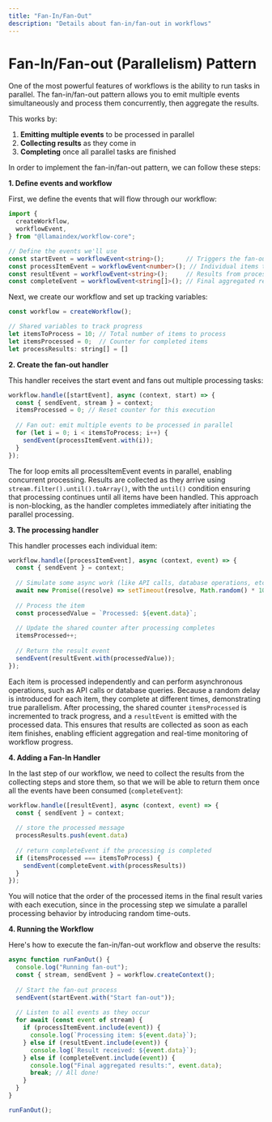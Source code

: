 ```yaml
---
title: "Fan-In/Fan-Out"
description: "Details about fan-in/fan-out in workflows"
---
```


# Fan-In/Fan-out (Parallelism) Pattern

One of the most powerful features of workflows is the ability to run tasks in parallel. The fan-in/fan-out pattern allows you to emit multiple events simultaneously and process them concurrently, then aggregate the results. 

This works by: 

1. **Emitting multiple events** to be processed in parallel
2. **Collecting results** as they come in
3. **Completing** once all parallel tasks are finished

In order to implement the fan-in/fan-out pattern, we can follow these steps:

**1. Define events and workflow**

First, we define the events that will flow through our workflow:

```ts
import {
  createWorkflow,
  workflowEvent,
} from "@llamaindex/workflow-core";

// Define the events we'll use
const startEvent = workflowEvent<string>();      // Triggers the fan-out process
const processItemEvent = workflowEvent<number>(); // Individual items to process
const resultEvent = workflowEvent<string>();     // Results from processed items
const completeEvent = workflowEvent<string[]>(); // Final aggregated results
```

Next, we create our workflow and set up tracking variables:

```javascript
const workflow = createWorkflow();

// Shared variables to track progress
let itemsToProcess = 10; // Total number of items to process
let itemsProcessed = 0;  // Counter for completed items
let processResults: string[] = []
```

**2. Create the fan-out handler**

This handler receives the start event and fans out multiple processing tasks:

```ts
workflow.handle([startEvent], async (context, start) => {
  const { sendEvent, stream } = context;
  itemsProcessed = 0; // Reset counter for this execution
  
  // Fan out: emit multiple events to be processed in parallel
  for (let i = 0; i < itemsToProcess; i++) {
    sendEvent(processItemEvent.with(i));
  }
});
```

The for loop emits all processItemEvent events in parallel, enabling concurrent processing. Results are collected as they arrive using `stream.filter().until().toArray()`, with the `until()` condition ensuring that processing continues until all items have been handled. This approach is non-blocking, as the handler completes immediately after initiating the parallel processing.

**3. The processing handler**

This handler processes each individual item:

```ts
workflow.handle([processItemEvent], async (context, event) => {
  const { sendEvent } = context;
  
  // Simulate some async work (like API calls, database operations, etc.)
  await new Promise((resolve) => setTimeout(resolve, Math.random() * 100));
  
  // Process the item
  const processedValue = `Processed: ${event.data}`;
  
  // Update the shared counter after processing completes
  itemsProcessed++;
  
  // Return the result event
  sendEvent(resultEvent.with(processedValue));
});
```

Each item is processed independently and can perform asynchronous operations, such as API calls or database queries. Because a random delay is introduced for each item, they complete at different times, demonstrating true parallelism. After processing, the shared counter `itemsProcessed` is incremented to track progress, and a `resultEvent` is emitted with the processed data. This ensures that results are collected as soon as each item finishes, enabling efficient aggregation and real-time monitoring of workflow progress.

**4. Adding a Fan-In Handler**

In the last step of our workflow, we need to collect the results from the collecting steps and store them, so that we will be able to return them once all the events have been consumed (`completeEvent`):

```ts
workflow.handle([resultEvent], async (context, event) => {
  const { sendEvent } = context;
  
  // store the processed message
  processResults.push(event.data)
  
  // return completeEvent if the processing is completed
  if (itemsProcessed === itemsToProcess) {
    sendEvent(completeEvent.with(processResults))
  }
});
```

You will notice that the order of the processed items in the final result varies with each execution, since in the processing step we simulate a parallel processing behavior by introducing random time-outs. 

**4. Running the Workflow**

Here's how to execute the fan-in/fan-out workflow and observe the results:

```ts
async function runFanOut() {
  console.log("Running fan-out");
  const { stream, sendEvent } = workflow.createContext();
  
  // Start the fan-out process
  sendEvent(startEvent.with("Start fan-out"));
  
  // Listen to all events as they occur
  for await (const event of stream) {
    if (processItemEvent.include(event)) {
      console.log(`Processing item: ${event.data}`);
    } else if (resultEvent.include(event)) {
      console.log(`Result received: ${event.data}`);
    } else if (completeEvent.include(event)) {
      console.log("Final aggregated results:", event.data);
      break; // All done!
    }
  }
}

runFanOut();
```